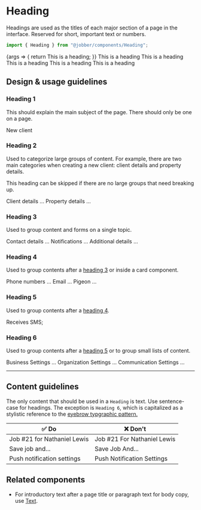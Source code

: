 
<Meta title="Components/Heading" component={Heading} />

# Heading

Headings are used as the titles of each major section of a page in the
interface. Reserved for short, important text or numbers.

```ts
import { Heading } from "@jobber/components/Heading";
```

<Canvas isColumn>
  <Story name="Heading" args={{ level: 1 }}>
    {args => {
      return <Heading {...args}>This is a heading</Heading>;
    }}
  </Story>
  <Heading level={2}>This is a heading</Heading>
  <Heading level={3}>This is a heading</Heading>
  <Heading level={4}>This is a heading</Heading>
  <Heading level={5}>This is a heading</Heading>
  <Heading level={6}>This is a heading</Heading>
</Canvas>

<ArgsTable of={Heading} story="Heading" />

## Design & usage guidelines

### Heading 1

This should explain the main subject of the page. There should only be one on a
page.

<Canvas>
  <Heading level={1}>New client</Heading>
</Canvas>

### Heading 2

Used to categorize large groups of content. For example, there are two main
categories when creating a new client: client details and property details.

This heading can be skipped if there are no large groups that need breaking up.

<Canvas>
  <Heading level={2}>Client details</Heading>
  ...
  <Heading level={2}>Property details</Heading>
  ...
</Canvas>

### Heading 3

Used to group content and forms on a single topic.

<Canvas>
  <Heading level={3}>Contact details</Heading>
  ...
  <Heading level={3}>Notifications</Heading>
  ...
  <Heading level={3}>Additional details</Heading>
  ...
</Canvas>

### Heading 4

Used to group contents after a [heading 3](#heading-3) or inside a card
component.

<Canvas>
  <Heading level={4}>Phone numbers</Heading>
  ...
  <Heading level={4}>Email</Heading>
  ...
  <Heading level={4}>Pigeon</Heading>
  ...
</Canvas>

### Heading 5

Used to group contents after a [heading 4](#heading-4).

<Canvas>
  <Heading level={5}>Receives SMS</Heading>;
</Canvas>

### Heading 6

Used to group contents after a [heading 5](#heading-5) or to group small lists
of content.

<Canvas>
  <Heading level={6}>Business Settings</Heading>
  ...
  <Heading level={6}>Organization Settings</Heading>
  ...
  <Heading level={6}>Communication Settings</Heading>
  ...
</Canvas>

---

## Content guidelines

The only content that should be used in a `Heading` is text. Use sentence-case
for headings. The exception is `Heading 6`, which is capitalized as a stylistic
reference to the
[eyebrow typgraphic pattern.](https://app.uxcel.com/lessons/basics-ii-588#eyebrow-headline-8095)

| ✅ Do                       | ❌ Don't                    |
| --------------------------- | --------------------------- |
| Job #21 for Nathaniel Lewis | Job #21 For Nathaniel Lewis |
| Save job and...             | Save Job And...             |
| Push notification settings  | Push Notification Settings  |

## Related components

- For introductory text after a page title or paragraph text for body copy, use
  [Text](../?path=/docs/components-text--text).
